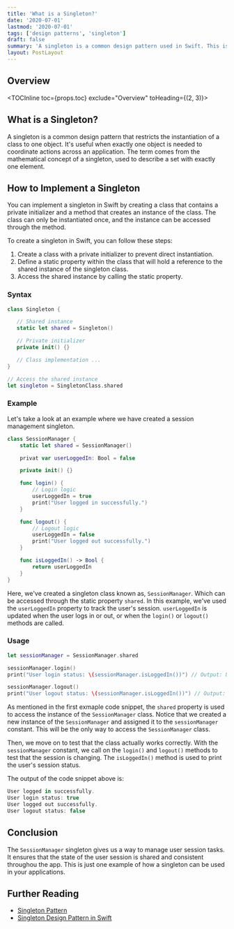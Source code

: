 ```yaml
---
title: 'What is a Singleton?'
date: '2020-07-01'
lastmod: '2020-07-01'
tags: ['design patterns', 'singleton']
draft: false
summary: 'A singleton is a common design pattern used in Swift. This is a short guide on how to implement a singleton in your applications.'
layout: PostLayout
---
```


## Overview

<TOCInline toc={props.toc} exclude="Overview" toHeading={(2, 3)}></TOCInline>

## What is a Singleton?

A singleton is a common design pattern that restricts the instantiation of a class to one object. It's useful when exactly one object is needed to coordinate actions across an application. The term comes from the mathematical concept of a singleton, used to describe a set with exactly one element.

## How to Implement a Singleton

You can implement a singleton in Swift by creating a class that contains a private initializer and a method that creates an instance of the class. The class can only be instantiated once, and the instance can be accessed through the method.

To create a singleton in Swift, you can follow these steps:

1. Create a class with a private initializer to prevent direct instantiation.
2. Define a static property within the class that will hold a reference to the shared instance of the singleton class.
3. Access the shared instance by calling the static property.

### Syntax

```swift
class Singleton {

   // Shared instance
   static let shared = Singleton()

   // Private initializer
   private init() {}

   // Class implementation ...
}

// Access the shared instance
let singleton = SingletonClass.shared
```

### Example

Let's take a look at an example where we have created a session management singleton.

```swift
class SessionManager {
    static let shared = SessionManager()

    privat var userLoggedIn: Bool = false

    private init() {}

    func login() {
        // Login logic
        userLoggedIn = true
        print("User logged in successfully.")
    }

    func logout() {
        // Logout logic
        userLoggedIn = false
        print("User logged out successfully.")
    }

    func isLoggedIn() -> Bool {
        return userLoggedIn
    }
}
```

Here, we've created a singleton class known as, `SessionManager`. Which can be accessed through the static property `shared`.
In this example, we've used the `userLoggedIn` property to track the user's session. `userLoggedIn` is updated when the user logs in or out, or when the `login()` or `logout()` methods are called.

### Usage

```swift
let sessionManager = SessionManager.shared

sessionManager.login()
print("User login status: \(sessionManager.isLoggedIn())") // Output: User login status: true

sessionManager.logout()
print("User logout status: \(sessionManager.isLoggedIn())") // Output: User logout status: false
```

As mentioned in the first exmaple code snippet, the `shared` property is used to access the instance of the `SessionManager` class. Notice that we created a new instance of the `SessionManager` and assigned it to the `sessionManager` constant. This will be the only way to access the `SessionManager` class.

Then, we move on to test that the class actually works correctly. With the `sessionManager` constant, we call on the `login()` and `logout()` methods to test that the session is changing. The `isLoggedIn()` method is used to print the user's session status.

The output of the code snippet above is:

```swift
User logged in successfully.
User login status: true
User logged out successfully.
User logout status: false
```

## Conclusion

The `SessionManager` singleton gives us a way to manage user session tasks. It ensures that the state of the user session is shared and consistent throughou the app. This is just one example of how a singleton can be used in your applications.

## Further Reading

- [Singleton Pattern](https://en.wikipedia.org/wiki/Singleton_pattern)
- [Singleton Design Pattern in Swift](https://www.raywenderlich.com/477-design-patterns-on-ios-using-swift-part-1-2)
